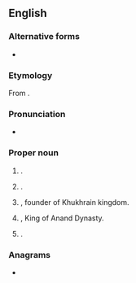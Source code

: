 ==English==
{{wikipedia}}

===Alternative forms===
* {{alter|en|Ananda|Nanda}}

===Etymology===
{{root|en|sa|आनन्द्|नन्द्}}
From {{der|en|sa|आनन्द||joy, delight, pleasure}}.

===Pronunciation===
* {{IPA|en|/aːn.ənd/}}

===Proper noun===
{{en-proper noun|~}}

# {{lb|en|countable}} {{given name|en|male|from=Sanskrit}}.
# {{lb|en|countable}} {{surname|en|[[Khukhrain]] [[Punjabi]]}}.
# {{w|lang=en|Jai Dev Anand|Raja Jai Dev Anand}}, founder of Khukhrain kingdom.
# {{w|lang=en|Mahapadma Nanda|King Mahapadam Anand}}, King of Anand Dynasty.
# {{place|en|city|s/Gujarat|c/India}}.

===Anagrams===
* {{anagrams|en|a=aadnn|Adnan|Danna|Nanda|danna}}